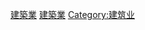 {{Catnav|頁面分類|各種主題的頁面分類|按國家分類|各國經濟|台灣經濟}}
{{Catnav|頁面分類|人文學科|艺术|建筑|建筑业}}

[[Category:台湾产业|建築業]]
[[Category:台灣建築|建築業]]
[[Category:建筑业|Category:建筑业]]